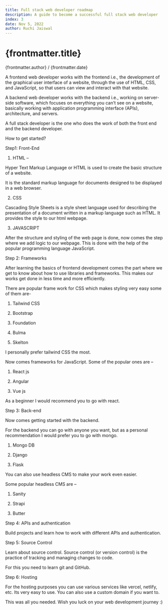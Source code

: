 ```yaml
---
title: Full stack web developer roadmap
description: A guide to become a successful full stack web developer
index: 3
date: Nov 5, 2022
author: Ruchi Jaiswal
---
```


# {frontmatter.title}
{frontmatter.author} / {frontmatter.date}

A frontend web developer works with the frontend i.e., the development of the graphical user interface of a website, through the use of HTML, CSS, and JavaScript, so that users can view and interact with that website.

A backend web developer works with the backend i.e., working on server-side software, which focuses on everything you can’t see on a website, basically working with application programming interface (APIs), architecture, and servers.

A full stack developer is the one who does the work of both the front end and the backend developer.

How to get started?

Step1: Front-End

1. HTML –

Hyper Text Markup Language or HTML is used to create the basic structure of a website.

It is the standard markup language for documents designed to be displayed in a web browser.

2. CSS

Cascading Style Sheets is a style sheet language used for describing the presentation of a document written in a markup language such as HTML. It provides the style to our html webpage.

3. JAVASCRIPT

After the structure and styling of the web page is done, now comes the step where we add logic to our webpage. This is done with the help of the popular programming language JavaScript.

Step 2: Frameworks

After learning the basics of frontend development comes the part where we get to know about how to use libraries and frameworks. This makes our works get done in less time and more efficiently.

There are popular frame work for CSS which makes styling very easy some of them are-

1. Tailwind CSS

2. Bootstrap

3. Foundation

4. Bulma

5. Skelton

I personally prefer tailwind CSS the most.

Now comes frameworks for JavaScript. Some of the popular ones are –

1. React js

2. Angular

3. Vue js

As a beginner I would recommend you to go with react.

Step 3: Back-end

Now comes getting started with the backend.

For the backend you can go with anyone you want, but as a personal recommendation I would prefer you to go with mongo.

1. Mongo DB

2. Django

3. Flask

You can also use headless CMS to make your work even easier.

Some popular headless CMS are –

1. Sanity

2. Strapi

3. Butter

Step 4: APIs and authentication

Build projects and learn how to work with different APIs and authentication.

Step 5: Source Control

Learn about source control. Source control (or version control) is the practice of tracking and managing changes to code.

For this you need to learn git and GitHub.

Step 6: Hosting

For the hosting purposes you can use various services like vercel, netlify, etc. Its very easy to use. You can also use a custom domain if you want to.

This was all you needed. Wish you luck on your web development journey :)
